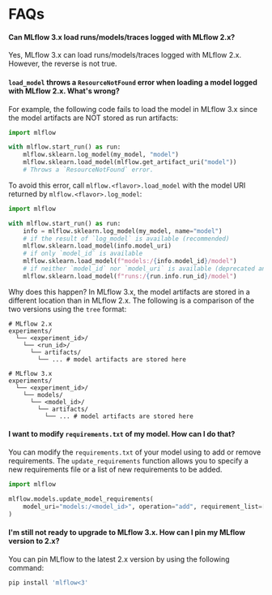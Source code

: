 
# FAQs

#### Can MLflow 3.x load runs/models/traces logged with MLflow 2.x?

Yes, MLflow 3.x can load runs/models/traces logged with MLflow 2.x. However, the reverse is not true.

#### `load_model` throws a `ResourceNotFound` error when loading a model logged with MLflow 2.x. What's wrong?

For example, the following code fails to load the model in MLflow 3.x since the model artifacts are NOT stored as run artifacts:

```python
import mlflow

with mlflow.start_run() as run:
    mlflow.sklearn.log_model(my_model, "model")
    mlflow.sklearn.load_model(mlflow.get_artifact_uri("model"))
    # Throws a `ResourceNotFound` error.
```

To avoid this error, call `mlflow.<flavor>.load_model` with the model URI returned by `mlflow.<flavor>.log_model`:

```python
import mlflow

with mlflow.start_run() as run:
    info = mlflow.sklearn.log_model(my_model, name="model")
    # if the result of `log_model` is available (recommended)
    mlflow.sklearn.load_model(info.model_uri)
    # if only `model_id` is available
    mlflow.sklearn.load_model(f"models:/{info.model_id}/model")
    # if neither `model_id` nor `model_uri` is available (deprecated and will be removed in future versions)
    mlflow.sklearn.load_model(f"runs:/{run.info.run_id}/model")
```

Why does this happen? In MLflow 3.x, the model artifacts are stored in a different location than in MLflow 2.x. The following is a comparison of the two versions using the `tree` format:

```shell
# MLflow 2.x
experiments/
  └── <experiment_id>/
    └── <run_id>/
      └── artifacts/
        └── ... # model artifacts are stored here

# MLflow 3.x
experiments/
  └── <experiment_id>/
    └── models/
      └── <model_id>/
        └── artifacts/
          └── ... # model artifacts are stored here
```

#### I want to modify `requirements.txt` of my model. How can I do that?

You can modify the `requirements.txt` of your model using <APILink fn="mlflow.models.update_requirements" /> to add or remove requirements. The `update_requirements` function allows you to specify a new requirements file or a list of new requirements to be added.

```python
import mlflow

mlflow.models.update_model_requirements(
    model_uri="models:/<model_id>", operation="add", requirement_list=["..."]
)
```

#### I'm still not ready to upgrade to MLflow 3.x. How can I pin my MLflow version to 2.x?

You can pin MLflow to the latest 2.x version by using the following command:

```bash
pip install 'mlflow<3'
```
